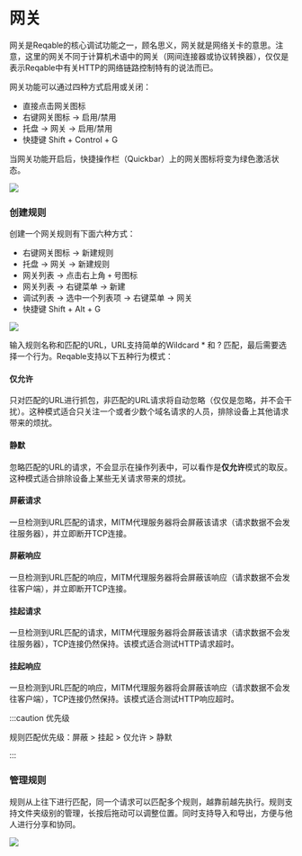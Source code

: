 # 网关


网关是Reqable的核心调试功能之一，顾名思义，网关就是网络关卡的意思。注意，这里的网关不同于计算机术语中的网关（网间连接器或协议转换器），仅仅是表示Reqable中有关HTTP的网络链路控制特有的说法而已。

网关功能可以通过四种方式启用或关闭：
- 直接点击网关图标
- 右键网关图标 -> 启用/禁用
- 托盘 -> 网关 -> 启用/禁用
- 快捷键 <Shortcut>Shift + Control + G</Shortcut>

当网关功能开启后，快捷操作栏（Quickbar）上的网关图标将变为绿色激活状态。

![](arts/gateway_01.png)

### 创建规则

创建一个网关规则有下面六种方式：
- 右键网关图标 -> 新建规则
- 托盘 -> 网关 -> 新建规则
- 网关列表 -> 点击右上角 `+` 号图标
- 网关列表 -> 右键菜单 -> 新建
- 调试列表 -> 选中一个列表项 -> 右键菜单 -> 网关
- 快捷键 <Shortcut>Shift + Alt + G</Shortcut>

![](arts/gateway_02.png)

输入规则名称和匹配的URL，URL支持简单的Wildcard * 和 ? 匹配，最后需要选择一个行为。Reqable支持以下五种行为模式：

#### 仅允许

只对匹配的URL进行抓包，非匹配的URL请求将自动忽略（仅仅是忽略，并不会干扰）。这种模式适合只关注一个或者少数个域名请求的人员，排除设备上其他请求带来的烦扰。

#### 静默

忽略匹配的URL的请求，不会显示在操作列表中，可以看作是**仅允许**模式的取反。这种模式适合排除设备上某些无关请求带来的烦扰。

#### 屏蔽请求

一旦检测到URL匹配的请求，MITM代理服务器将会屏蔽该请求（请求数据不会发往服务器），并立即断开TCP连接。

#### 屏蔽响应

一旦检测到URL匹配的响应，MITM代理服务器将会屏蔽该响应（请求数据不会发往客户端），并立即断开TCP连接。

#### 挂起请求

一旦检测到URL匹配的请求，MITM代理服务器将会屏蔽该请求（请求数据不会发往服务器），TCP连接仍然保持。该模式适合测试HTTP请求超时。

#### 挂起响应

一旦检测到URL匹配的响应，MITM代理服务器将会屏蔽该响应（请求数据不会发往客户端），TCP连接仍然保持。该模式适合测试HTTP响应超时。

:::caution 优先级

规则匹配优先级：屏蔽 > 挂起 > 仅允许 > 静默

:::

### 管理规则

规则从上往下进行匹配，同一个请求可以匹配多个规则，越靠前越先执行。规则支持文件夹级别的管理，长按后拖动可以调整位置。同时支持导入和导出，方便与他人进行分享和协同。

![](arts/gateway_03.png)